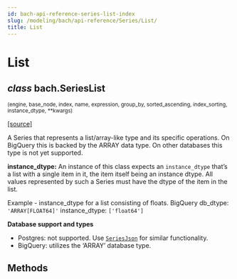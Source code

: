 ```yaml
---
id: bach-api-reference-series-list-index
slug: /modeling/bach/api-reference/Series/List/
title: List
---
```


# List

<div className="class">

## <span className="type-annotation"><em>class</em></span> <span className="additional-name">bach.</span><span className="name">SeriesList</span>

<small className="parameter-list">(<span className="parameter" id="engine">engine</span>, <span className="parameter" id="base_node">base_node</span>, <span className="parameter" id="index">index</span>, <span className="parameter" id="name">name</span>, <span className="parameter" id="expression">expression</span>, <span className="parameter" id="group_by">group_by</span>, <span className="parameter" id="sorted_ascending">sorted_ascending</span>, <span className="parameter" id="index_sorting">index_sorting</span>, <span className="parameter" id="instance_dtype">instance_dtype</span>, <span className="parameter" id="**">\*\*kwargs</span>)</small>


&#8203;<span className="view-source">[[source]](https://github.com/objectiv/objectiv-analytics/blob/main/bach/bach/series/series_list.py)</span>

<div className="content">

A Series that represents a list/array-like type and its specific operations.
On BigQuery this is backed by the ARRAY data type. On other databases this type is not yet supported.

**instance_dtype:**
An instance of this class expects an `instance_dtype` that’s a list with a single item in it, the item
itself being an instance dtype. All values represented by such a Series must have the dtype of the item
in the list.

Example - instance_dtype for a list consisting of floats.
BigQuery db_dtype: `'ARRAY[FLOAT64]'`
instance_dtype: `['float64']`

**Database support and types**

* Postgres: not supported. Use [`SeriesJson`](/modeling/bach/api-reference/Series/Json/index.mdx#bach.SeriesJson) for similar functionality.
* BigQuery: utilizes the ‘ARRAY’ database type.


</div>


</div>

## Methods

<div className="table-autosummary">

|                                                   |                                                                                                                                                                                                     |
| ------------------------------------------------- | -------------------------------------------------------------------------------------------------------------------------------------------------------------------------------------------------- |


</div>
